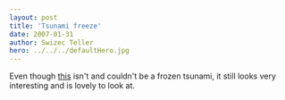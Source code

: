 ```yaml
---
layout: post
title: 'Tsunami freeze'
date: 2007-01-31
author: Swizec Teller
hero: ../../../defaultHero.jpg
---
```

Even though [this](http://www.harkvideos.com/arctic.htm) isn't and couldn't be a frozen tsunami, it still looks very interesting and is lovely to look at.